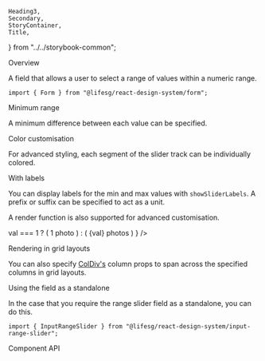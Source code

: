     Heading3,
    Secondary,
    StoryContainer,
    Title,
} from "../../storybook-common";

<Meta title="Form/RangeSlider" component={Form.RangeSlider} />

<Title>Form.RangeSlider</Title>

<Secondary>Overview</Secondary>

A field that allows a user to select a range of values within a numeric range.

```tsx
import { Form } from "@lifesg/react-design-system/form";
```

<Canvas>
    <Story name="RangeSlider">
        <StoryContainer>
            <Container>
                <Form.RangeSlider
                    label="This is the range slider"
                    value={[10, 20]}
                />
                <Form.RangeSlider
                    label="This has three thumbs"
                    numOfThumbs={3}
                    value={[15, 35, 55]}
                />
                <Form.RangeSlider
                    label="This is the disabled state"
                    value={[25, 50]}
                    disabled
                />
                <Form.RangeSlider
                    label="This is the read-only state"
                    value={[50, 75]}
                    readOnly
                />
                <Form.RangeSlider
                    label="This is the error state"
                    value={[10, 30]}
                    errorMessage="Out of range"
                />
            </Container>
        </StoryContainer>
    </Story>
</Canvas>

<Heading3>Minimum range</Heading3>

A minimum difference between each value can be specified.

<Canvas>
    <Story name="Minimum range">
        <StoryContainer>
            <Container>
                <Form.RangeSlider
                    label="This has a min range"
                    value={[0, 30]}
                    minRange={30}
                />
            </Container>
        </StoryContainer>
    </Story>
</Canvas>

<Heading3>Color customisation</Heading3>

For advanced styling, each segment of the slider track can be individually colored.

<Canvas>
    <Story name="Color customisation">
        <StoryContainer>
            <Container>
                <Form.RangeSlider
                    label="This has custom colors"
                    numOfThumbs={4}
                    value={[10, 20, 30, 80]}
                    colors={["red", "orange", "green", "blue", "purple"]}
                />
            </Container>
        </StoryContainer>
    </Story>
</Canvas>

<Heading3>With labels</Heading3>

You can display labels for the min and max values with `showSliderLabels`. A prefix or
suffix can be specified to act as a unit.

A render function is also supported for advanced customisation.

<Canvas>
    <Story name="With labels">
        <StoryContainer>
            <Container>
                <Form.RangeSlider
                    label="With unit as prefix"
                    showSliderLabels
                    sliderLabelPrefix="$"
                />
                <Form.RangeSlider
                    label="With unit as suffix"
                    showSliderLabels
                    sliderLabelSuffix="km"
                />
                <Form.RangeSlider
                    label="With custom rendering"
                    min={1}
                    max={10}
                    showSliderLabels
                    renderSliderLabel={(val) =>
                        val === 1 ? (
                            <Text.XSmall weight="semibold">1 photo</Text.XSmall>
                        ) : (
                            <Text.XSmall weight="semibold">
                                {val} photos
                            </Text.XSmall>
                        )
                    }
                />
            </Container>
        </StoryContainer>
    </Story>
</Canvas>

<Heading3>Rendering in grid layouts</Heading3>

You can also specify [ColDiv's](/docs/getting-started-layout-column-divs--column-divs)
column props to span across the specified columns in grid layouts.

<Canvas>
    <Story
        name="Rendering in grid layout"
        parameters={{ layout: "fullscreen" }}
    >
        <Layout.Content type="grid" style={{ padding: "2rem" }}>
            <Form.RangeSlider
                label="A shorter form input"
                mobileCols={[1, 5]}
                value={[25, 50]}
            />
            <Form.RangeSlider
                label="A longer form input"
                mobileCols={[1, 5]}
                tabletCols={[1, 9]}
                value={[25, 50]}
            />
        </Layout.Content>
    </Story>
</Canvas>

<Heading3>Using the field as a standalone</Heading3>

In the case that you require the range slider field as a standalone, you can do this.

```tsx
import { InputRangeSlider } from "@lifesg/react-design-system/input-range-slider";
```

<Canvas>
    <Story name="Standalone usage">
        <StoryContainer>
            <Container>
                <InputRangeSlider step={10} />
            </Container>
        </StoryContainer>
    </Story>
</Canvas>

<Secondary>Component API</Secondary>

<PropsTable />
